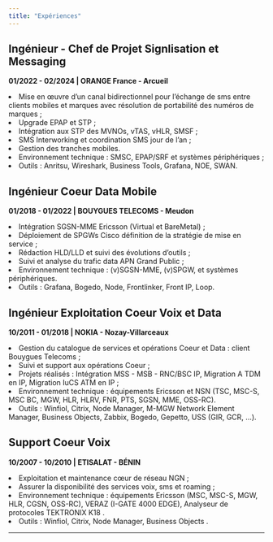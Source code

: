 ```yaml
---
title: "Expériences"
---
```


## Ingénieur - Chef de Projet Signlisation et Messaging

**01/2022 - 02/2024 \| ORANGE France - Arcueil**

<li>Mise en œuvre d'un canal bidirectionnel pour l'échange de sms entre clients mobiles et marques avec résolution de portabilité des numéros de marques ;</li>

<li>Upgrade EPAP et STP ;</li>

<li>Intégration aux STP des MVNOs, vTAS, vHLR, SMSF ;</li>

<li>SMS Interworking et coordination SMS jour de l'an ;</li>

<li>Gestion des tranches mobiles.</li>

<li>Environnement technique : SMSC, EPAP/SRF et systèmes périphériques ;</li>

<li>Outils : Anritsu, Wireshark, Business Tools, Grafana, NOE, SWAN.</li>

## Ingénieur Coeur Data Mobile

**01/2018 - 01/2022 \| BOUYGUES TELECOMS - Meudon**

<li>Intégration SGSN-MME Ericsson (Virtual et BareMetal) ;</li>

<li>Déploiement de SPGWs Cisco définition de la stratégie de mise en service ;</li>

<li>Rédaction HLD/LLD et suivi des évolutions d'outils ;</li>

<li>Suivi et analyse du trafic data APN Grand Public ;</li>

<li>Environnement technique : (v)SGSN-MME, (v)SPGW, et systèmes périphériques.</li>

<li>Outils : Grafana, Bogedo, Node, Frontlinker, Front IP, Loop.</li>

## Ingénieur Exploitation Coeur Voix et Data

**10/2011 - 01/2018 \| NOKIA - Nozay-Villarceaux**

<li>Gestion du catalogue de services et opérations Coeur et Data : client Bouygues Telecoms ;</li>

<li>Suivi et support aux opérations Coeur ;</li>

<li>Projets réalisés : Intégration MSS - MSB - RNC/BSC IP, Migration A TDM en IP, Migration IuCS ATM en IP ;</li>

<li>Environnement technique : équipements Ericsson et NSN (TSC, MSC-S, MSC BC, MGW, HLR, HLRV, FNR, PTS, SGSN, MME, OSS-RC).</li>

<li>Outils : Winfiol, Citrix, Node Manager, M-MGW Network Element Manager, Business Objects, Zabbix, Bogedo, Gepetto, USS (GIR, GCR, ...).</li>

## Support Coeur Voix

**10/2007 - 10/2010 \| ETISALAT - BÉNIN**

<li>Exploitation et maintenance cœur de réseau NGN ;</li>

<li>Assurer la disponibilité des services voix, sms et roaming ;</li>

<li>Environnement technique : équipements Ericsson (MSC, MSC-S, MGW, HLR, CGSN, OSS-RC), VERAZ (I-GATE 4000 EDGE), Analyseur de protocoles TEKTRONIX K18 .</li>

<li>Outils : Winfiol, Citrix, Node Manager, Business Objects .</li>

------------------------------------------------------------------------
